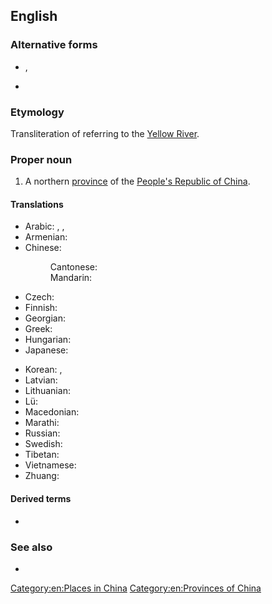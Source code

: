 ==English==
{{wikipedia}}
{{commonscat}}

===Alternative forms===
* {{l|en|Ho-pei}}, {{l|en|Hopei}} {{gloss|Wade-Giles}}
* {{l|en|Hopeh}} {{gloss|Postal Map spelling}}

===Etymology===
Transliteration of {{etyl|cmn|en}} {{zh-l|河北|tr=Héběi|lit=[[north]] [of the] [[river]]}} referring to the [[Yellow River]].

===Proper noun===
{{en-proper noun}}

# A northern [[province]] of the [[People's Republic of China]].

====Translations====
{{trans-top|province of China}}
* Arabic: {{t|ar|خِبِي|m}}, {{t|ar|خِيبِي|m|tr=ḵebī}}, {{t|ar|هِيبِي|m|tr=hebī}}
* Armenian: {{t|hy|Հեբեյ}}
* Chinese:
*: Cantonese: {{t|yue|河北|tr=ho4 bak1|sc=Hani}}
*: Mandarin: {{t+|cmn|河北|tr=Héběi|sc=Hani}}
* Czech: {{t|cs|Che-pej}}
* Finnish: {{t|fi|Hebei}}
* Georgian: {{t|ka|ხებეი}}
* Greek: {{t|el|Χεμπέι}}
* Hungarian: {{t|hu|Hopej}}
* Japanese: {{t|ja|河北|tr=かほく, Kahoku}}
{{trans-mid}}
* Korean: {{t|ko|^허베이}}, {{t|ko|하북}}
* Latvian: {{t|lv|Hebei}}
* Lithuanian: {{t|lt|Hebėjus}}
* Lü: {{t|khb|ᦷᦆᧉᦵᦗᦲᧉ}}
* Macedonian: {{t|mk|Хебеј}}
* Marathi: {{t|mr|हेपेइ}}
* Russian: {{t|ru|Хэбэ́й|m}}
* Swedish: {{t|sv|Hebei}}
* Tibetan: {{t|bo|ཧའོ་པེ་ཞིང་ཆེན}}
* Vietnamese: {{t|vi|Hà Bắc}}
* Zhuang: {{t|za|Hozbwz}}
{{trans-bottom}}

====Derived terms====
* {{l|en|hebeiensis}}

===See also===
* {{l|en|Shijiazhuang}}

[[Category:en:Places in China]]
[[Category:en:Provinces of China]]